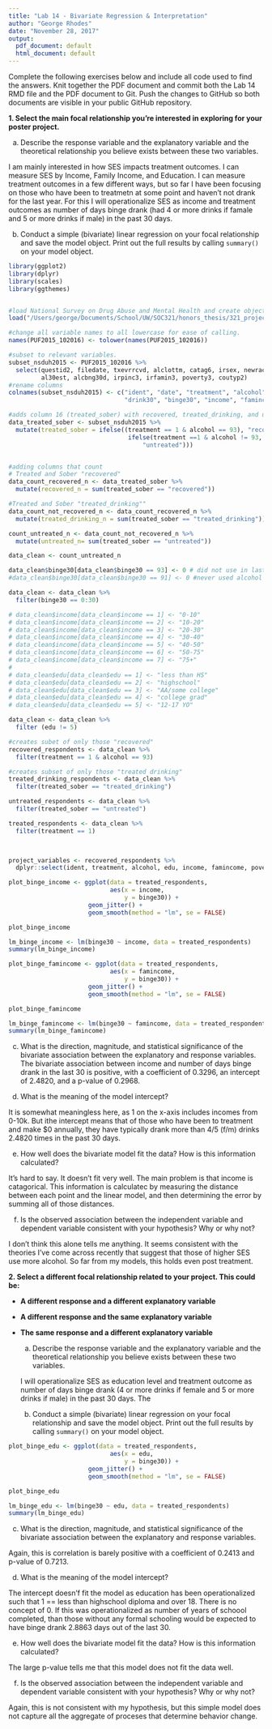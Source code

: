 ```yaml
---
title: "Lab 14 - Bivariate Regression & Interpretation"
author: "George Rhodes"
date: "November 28, 2017"
output:
  pdf_document: default
  html_document: default
---
```


Complete the following exercises below and include all code used to find the answers. Knit together the PDF document and commit both the Lab 14 RMD file and the PDF document to Git. Push the changes to GitHub so both documents are visible in your public GitHub repository.

**1. Select the main focal relationship you're interested in exploring for your poster project.**

  a. Describe the response variable and the explanatory variable and the theoretical relationship you believe exists between these two variables. 
  
  I am mainly interested in how SES impacts treatment outcomes. I can measure SES by Income, Family Income, and Education. I can measure treatment outcomes in a few different ways, but so far I have been focusing on those who have been to treatmetn at some point and haven't not drank for the last year. 
    For this I will operationalize SES as income and treatment outcomes as number of days binge drank (had 4 or more drinks if famale and 5 or more drinks if male) in the past 30 days. 
    
  b. Conduct a simple (bivariate) linear regression on your focal relationship and save the model object. Print out the full results by calling `summary()` on your model object. 
  
```r
library(ggplot2)
library(dplyr)
library(scales)
library(ggthemes)


#load National Survey on Drug Abuse and Mental Health and create object nsduh2015.
load("/Users/george/Documents/School/UW/SOC321/honors_thesis/321_project/NSDUH-2015-survey-data.rda")

#change all variable names to all lowercase for ease of calling.
names(PUF2015_102016) <- tolower(names(PUF2015_102016))

#subset to relevant variables. 
subset_nsduh2015 <- PUF2015_102016 %>%
  select(questid2, filedate, txevrrcvd, alclottm, catag6, irsex, newrace2, irmaritstat, eduhighcat,
         al30est, alcbng30d, irpinc3, irfamin3, poverty3, coutyp2) 
#rename columns
colnames(subset_nsduh2015) <- c("ident", "date", "treatment", "alcohol", "age", "sex", "race", "marital", "edu", 
                                "drink30", "binge30", "income", "famincome", "poverty", "countytype")

#adds column 16 (treated_sober) with recovered, treated_drinking, and untreated 
data_treated_sober <- subset_nsduh2015 %>%
  mutate(treated_sober = ifelse((treatment == 1 & alcohol == 93), "recovered",
                                 ifelse(treatment ==1 & alcohol != 93, "treated_drinking",
                                     "untreated")))


#adding columns that count
# Treated and Sober "recovered"
data_count_recovered_n <- data_treated_sober %>%
  mutate(recovered_n = sum(treated_sober == "recovered"))

#Treated and Sober "treated_drinking""
data_count_not_recovered_n <- data_count_recovered_n %>%
  mutate(treated_drinking_n = sum(treated_sober == "treated_drinking"))

count_untreated_n <- data_count_not_recovered_n %>%
  mutate(untreated_n= sum(treated_sober == "untreated"))

data_clean <- count_untreated_n

data_clean$binge30[data_clean$binge30 == 93] <- 0 # did not use in last 30
#data_clean$binge30[data_clean$binge30 == 91] <- 0 #never used alcohol

data_clean <- data_clean %>%
  filter(binge30 == 0:30)

# data_clean$income[data_clean$income == 1] <- "0-10"
# data_clean$income[data_clean$income == 2] <- "10-20"
# data_clean$income[data_clean$income == 3] <- "20-30"
# data_clean$income[data_clean$income == 4] <- "30-40"
# data_clean$income[data_clean$income == 5] <- "40-50"
# data_clean$income[data_clean$income == 6] <- "50-75"
# data_clean$income[data_clean$income == 7] <- "75+"
# 
# data_clean$edu[data_clean$edu == 1] <- "less than HS"
# data_clean$edu[data_clean$edu == 2] <- "highschool"
# data_clean$edu[data_clean$edu == 3] <- "AA/some college"
# data_clean$edu[data_clean$edu == 4] <- "college grad"
# data_clean$edu[data_clean$edu == 5] <- "12-17 YO"

data_clean <- data_clean %>%
  filter (edu != 5)

#creates subet of only those "recovered"
recovered_respondents <- data_clean %>%
  filter(treatment == 1 & alcohol == 93)

#creates subset of only those "treated drinking"
treated_drinking_respondents <- data_clean %>%
  filter(treated_sober == "treated_drinking")

untreated_respondents <- data_clean %>%
  filter(treated_sober == "untreated")

treated_respondents <- data_clean %>%
  filter(treatment == 1)


                            
project_variables <- recovered_respondents %>%
  dplyr::select(ident, treatment, alcohol, edu, income, famincome, poverty, countytype)

plot_binge_income <- ggplot(data = treated_respondents,
                            aes(x = income, 
                                y = binge30)) +
                      geom_jitter() +
                      geom_smooth(method = "lm", se = FALSE)

plot_binge_income

lm_binge_income <- lm(binge30 ~ income, data = treated_respondents)
summary(lm_binge_income)

plot_binge_famincome <- ggplot(data = treated_respondents,
                            aes(x = famincome, 
                                y = binge30)) +
                      geom_jitter() +
                      geom_smooth(method = "lm", se = FALSE)

plot_binge_famincome

lm_binge_famincome <- lm(binge30 ~ famincome, data = treated_respondents)
summary(lm_binge_famincome)

```
  
  c. What is the direction, magnitude, and statistical significance of the bivariate association between the explanatory and response variables.   
  The bivariate association between income and number of days binge drank in the last 30 is positive, with a coefficient of 0.3296, an intercept of 2.4820, and a p-value of 0.2968.
  
  d. What is the meaning of the model intercept?
  
  It is somewhat meaningless here, as 1 on the x-axis includes incomes from 0-10k. But ithe intercept means that of those who have been to treatment and make $0 annually, they have typically drank more than 4/5 (f/m) drinks 2.4820 times in the past 30 days. 
  
  e. How well does the bivariate model fit the data? How is this information calculated?
  
  It's hard to say. It doesn't fit very well. The main problem is that income is catagorical. This information is calculatec by measuring the distance between each point and the linear model, and then determining the error by summing all of those distances. 
  
  f. Is the observed association between the independent variable and dependent variable consistent with your hypothesis? Why or why not?
  
  I don't think this alone tells me anything. It seems consistent with the theories I've come across recently that suggest that those of higher SES use more alcohol. So far from  my models, this holds even post treatment. 
  
**2. Select a different focal relationship related to your project. This could be:**

* **A different response and a different explanatory variable**

* **A different response and the same explanatory variable**

* **The same response and a different explanatory variable**

  a. Describe the response variable and the explanatory variable and the theoretical relationship you believe exists between these two variables. 
  
  I will operationalize SES as education level and treatment outcome as number of days binge drank (4 or more drinks if female and 5 or more drinks if male) in the past 30 days. The 
  
  b. Conduct a simple (bivariate) linear regression on your focal relationship and save the model object. Print out the full results by calling `summary()` on your model object. 

```r
plot_binge_edu <- ggplot(data = treated_respondents,
                            aes(x = edu, 
                                y = binge30)) +
                      geom_jitter() +
                      geom_smooth(method = "lm", se = FALSE)

plot_binge_edu

lm_binge_edu <- lm(binge30 ~ edu, data = treated_respondents)
summary(lm_binge_edu)


```
  c. What is the direction, magnitude, and statistical significance of the bivariate association between the explanatory and response variables. 
  
  Again, this is correlation is barely positive with a coefficient of 0.2413 and p-value of 0.7213. 
  
  d. What is the meaning of the model intercept?
  
  The intercept doesn'f fit the model as education has been operationalized such that 1 == less than highschool diploma and over 18. There is no concept of 0. If this was operationalized as number of years of schoool completed, than those without any formal schooling would be expected to have binge drank 2.8863 days out of the last 30. 
  
  e. How well does the bivariate model fit the data? How is this information calculated?
  
  The large p-value tells me that this model does not fit the data well.
  
  f. Is the observed association between the independent variable and dependent variable consistent with your hypothesis? Why or why not?
  
  Again, this is not consistent with my hypothesis, but this simple model does not capture all the aggregate of proceses that determine behavior change.
  

